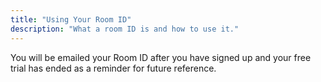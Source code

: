 ```yaml
---
title: "Using Your Room ID"
description: "What a room ID is and how to use it."
---
```


You will be emailed your Room ID after you have signed up and your free trial has ended as a reminder for future reference.